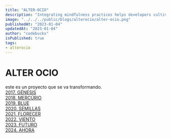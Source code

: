 ```yaml
---
title: "ALTER-OCIO"
description: "Integrating mindfulness practices helps developers cultivate present-moment awareness, fostering focus, problem-solving, and work-life balance."
image: "../../../public/blogs/alterocio/alter-ocio.png"
publishedAt: "2023-01-04"
updatedAt: "2023-01-04"
author: "codebucks"
isPublished: true
tags:
- alterocio
---
```


# ALTER OCIO

este es un proyecto que se va transformando.
<br/>
[2017. GÉNESIS](https://roxaaanne.com/blogs/genesis)
<br/>
[2018. MERCÚRIO](https://roxaaanne.com/blogs/mercurio)
<br/>
[2019. BLUE](https://roxaaanne.com/blogs/blue)
<br/>
[2020. SEMILLAS](https://roxaaanne.com/blogs/semillas)
<br/>
[2021. FLORECER](https://roxaaanne.com/blogs/florecer)
<br/>
[2022. VIENTO](https://roxaaanne.com/blogs/viento)
<br/>
[2023. FUTURO](https://roxaaanne.com/blogs/futuro)
<br/>
[2024. AHORA](https://roxaaanne.com/blogs/ahora)
<br/>
<br/>



